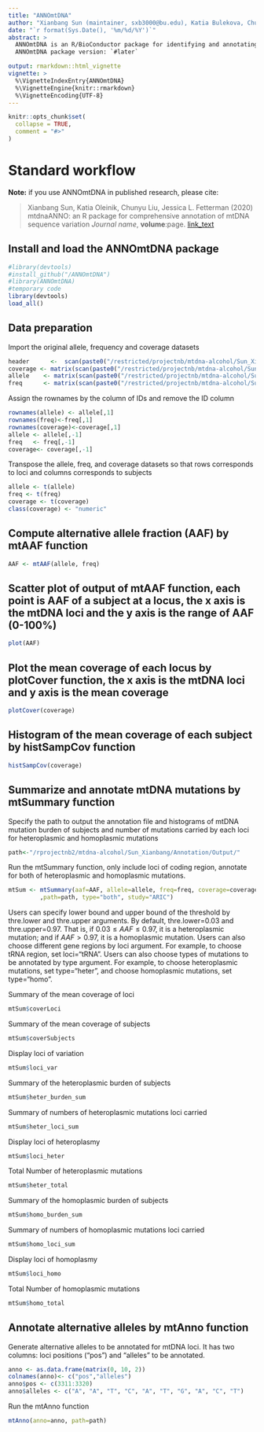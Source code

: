 ```yaml
---
title: "ANNOmtDNA"
author: "Xianbang Sun (maintainer, sxb3000@bu.edu), Katia Bulekova, Chunyu Liu, Jessica L. Fetterman"
date: "`r format(Sys.Date(), '%m/%d/%Y')`"
abstract: >
  ANNOmtDNA is an R/BioConductor package for identifying and annotating mtDNA sequence variations. This package allows to identify mtDNA sequence variations with user-specified thresholds, and provide several plots to visualize mtDNA sequence variations. It also annotates all mtDNA variations and predicts functionality for mtDNA variants in the coding and tRNA regions. 
  ANNOmtDNA package version: `#later`

output: rmarkdown::html_vignette
vignette: >
  %\VignetteIndexEntry{ANNOmtDNA}
  %\VignetteEngine{knitr::rmarkdown}
  %\VignetteEncoding{UTF-8}
---
```


```r
knitr::opts_chunk$set(
  collapse = TRUE,
  comment = "#>"
)
```

# Standard workflow

**Note:** if you use ANNOmtDNA in published research, please cite:

> Xianbang Sun, Katia Oleinik, Chunyu Liu, Jessica L. Fetterman (2020)
> mtdnaANNO: an R package for comprehensive annotation of mtDNA sequence variation
> *Journal name*, **volume**:page.
> [link_text](http://dx.doi.org/link.address)


## Install and load the ANNOmtDNA package

```r
#library(devtools)
#install_github("/ANNOmtDNA")
#library(ANNOmtDNA)
#temporary code
library(devtools)
load_all()
```

## Data preparation
Import the original allele, frequency and coverage datasets
```r
header      <-  scan(paste0("/restricted/projectnb/mtdna-alcohol/Sun_Xianbang/ARIC/allele/allele.csv"),sep=",",character(),nline=1)
coverage <- matrix(scan(paste0("/restricted/projectnb/mtdna-alcohol/Sun_Xianbang/ARIC/coverage/coverage.csv"),sep=",",character()),ncol=length(header),byrow=T)
allele    <- matrix(scan(paste0("/restricted/projectnb/mtdna-alcohol/Sun_Xianbang/ARIC/allele/allele.csv"),sep=",",character()),ncol=length(header),byrow=T)
freq      <- matrix(scan(paste0("/restricted/projectnb/mtdna-alcohol/Sun_Xianbang/ARIC/freq/freq.csv"),sep=",",character()),ncol=length(header),byrow=T)
```

Assign the rownames by the column of IDs and remove the ID column
```r
rownames(allele) <- allele[,1]
rownames(freq)<-freq[,1]
rownames(coverage)<-coverage[,1]
allele <- allele[,-1]
freq   <- freq[,-1]
coverage<- coverage[,-1]
```

Transpose the allele,  freq, and coverage datasets so that rows corresponds to loci and columns corresponds to subjects 
```r
allele <- t(allele)
freq <- t(freq)
coverage <- t(coverage)
class(coverage) <- "numeric"
```

## Compute alternative allele fraction (AAF) by mtAAF function
```r
AAF <- mtAAF(allele, freq)
```

## Scatter plot of output of mtAAF function, each point is AAF of a subject at a locus, the x axis is the mtDNA loci and the y axis is the range of AAF (0-100%)
```r
plot(AAF)
```

## Plot the mean coverage of each locus by plotCover function, the x axis is the mtDNA loci and y axis is the mean coverage
```r
plotCover(coverage)
```

## Histogram of the mean coverage of each subject by histSampCov function
```r
histSampCov(coverage)
```

## Summarize and annotate mtDNA mutations by mtSummary function
Specify the path to output the annotation file and histograms of mtDNA mutation burden of subjects and number of mutations carried by each loci for heteroplasmic and homoplasmic mutations
```r
path<-"/rprojectnb2/mtdna-alcohol/Sun_Xianbang/Annotation/Output/"
```

Run the mtSummary function, only include loci of coding region, annotate for both of heteroplasmic and homoplasmic mutations. 
```r
mtSum <- mtSummary(aaf=AAF, allele=allele, freq=freq, coverage=coverage, loci="coding"
         ,path=path, type="both", study="ARIC")
```

Users can specify lower bound and upper bound of the threshold by thre.lower and thre.upper arguments. By default, thre.lower=0.03 and thre.upper=0.97. That is, if $0.03\leq AAF\leq 0.97$, it is a heteroplasmic mutation; and if $AAF>0.97$, it is a homoplasmic mutation. Users can also choose different gene regions by loci argument. For example, to choose tRNA region, set loci="tRNA". Users can also choose types of mutations to be annotated by type argument. For example, to choose heteroplasmic mutations, set type="heter", and choose homoplasmic mutations, set type="homo".

Summary of the mean coverage of loci
```r
mtSum$coverLoci 
```

Summary of the mean coverage of subjects
```r
mtSum$coverSubjects  
```

Display loci of variation
```r
mtSum$loci_var  
```

Summary of the heteroplasmic burden of subjects
```r
mtSum$heter_burden_sum  
```

Summary of numbers of heteroplasmic mutations loci carried
```r
mtSum$heter_loci_sum  
```

Display loci of heteroplasmy
```r
mtSum$loci_heter  
```

Total Number of heteroplasmic mutations
```r
mtSum$heter_total  
```

Summary of the homoplasmic burden of subjects
```r
mtSum$homo_burden_sum  
```

Summary of numbers of homoplasmic mutations loci carried
```r
mtSum$homo_loci_sum  
```

Display loci of homoplasmy
```r
mtSum$loci_homo  
```

Total Number of homoplasmic mutations
```r
mtSum$homo_total  
```

## Annotate alternative alleles by mtAnno function

Generate alternative alleles to be annotated for mtDNA loci. It has two columns: loci positions ("pos") and "alleles" to be annotated.
```r
anno <- as.data.frame(matrix(0, 10, 2))
colnames(anno)<- c("pos","alleles")
anno$pos <- c(3311:3320)
anno$alleles <- c("A", "A", "T", "C", "A", "T", "G", "A", "C", "T")
```

Run the mtAnno function
```r
mtAnno(anno=anno, path=path)
```






